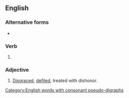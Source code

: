 ==English==

===Alternative forms===
* {{l|en|dishonoured}}

===Verb===
{{head|en|verb form}}

# {{en-past of|dishonor}}

===Adjective===
{{en-adj}}

# [[disgrace|Disgraced]], [[defile]]d, treated with dishonor.

[[Category:English words with consonant pseudo-digraphs]]